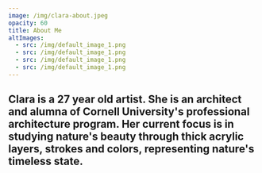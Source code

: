 ```yaml
---
image: /img/clara-about.jpeg
opacity: 60
title: About Me
altImages:
  - src: /img/default_image_1.png
  - src: /img/default_image_1.png
  - src: /img/default_image_1.png
  - src: /img/default_image_1.png
---
```


## Clara is a 27 year old artist. She is an architect and alumna of Cornell University's professional architecture program. Her current focus is in studying nature's beauty through thick acrylic layers, strokes and colors, representing nature's timeless state.
